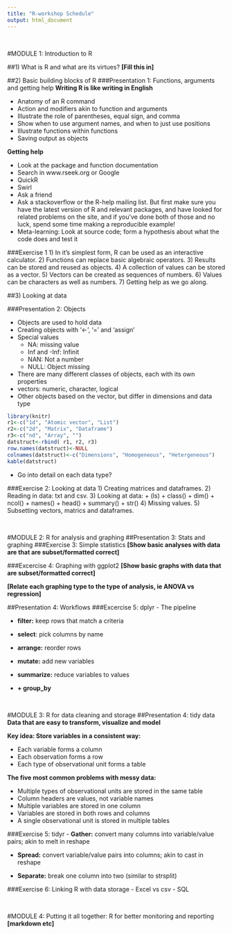 ```yaml
---
title: "R-workshop Schedule"
output: html_document
---
```

<br> 

#MODULE 1: Introduction to R

##1) What is R and what are its virtues?
**[Fill this in]**


##2) Basic building blocks of R
###Presentation 1: Functions, arguments and getting help
**Writing R is like writing in English**

- Anatomy of an R command
- Action and modifiers akin to function and arguments
- Illustrate the role of parentheses, equal sign, and comma
- Show when to use argument names, and when to just use positions
- Illustrate functions within functions
- Saving output as objects 

**Getting help**

- Look at the package and function documentation
- Search in www.rseek.org or Google
- QuickR
- Swirl
- Ask a friend
- Ask a stackoverflow or the R-help mailing list. But first make sure you have the latest version of R and relevant packages, and have looked for related problems on the site, and if you've done both of those and no luck, spend some time making a reproducible example!
- Meta-learning: Look at source code; form a hypothesis about what the code does and test it

###Exercise 1
1) In it's simplest form, R can be used as an interactive calculator. 
2) Functions can replace basic algebraic operators.
3) Results can be stored and reused as objects.
4) A collection of values can be stored as a vector.
5) Vectors can be created as sequences of numbers.
6) Values can be characters as well as numbers.
7) Getting help as we go along.

##3) Looking at data

###Presentation 2: Objects

* Objects are used to hold data
* Creating objects with '<-', '=' and 'assign'
* Special values
    + NA: missing value
    + Inf and -Inf: Infinit
    + NAN: Not a number
    + NULL: Object missing
* There are many different classes of objects, each with its own properties
* vectors: numeric, character, logical
* Other objects based on the vector, but differ in dimensions and data type
```r
library(knitr)
r1<-c("1d", "Atomic vector", "List")
r2<-c("2d", "Matrix", "Dataframe")
r3<-c("nd", "Array", "")
datstruct<-rbind( r1, r2, r3)
row.names(datstruct)<-NULL
colnames(datstruct)<-c("Dimensions", "Homogeneous", "Hetergeneous")
kable(datstruct)
```
* Go into detail on each data type?

###Exercise 2: Looking at data
1) Creating matrices and dataframes.
2) Reading in data: txt and csv.
3) Looking at data:
+ (ls)
+ class()
+ dim()
+ ncol()
+ names()
+ head()
+ summary()
+ str()
4) Missing values.
5) Subsetting vectors, matrics and dataframes.

<br> 

#MODULE 2: R for analysis and graphing
##Presentation 3: Stats and graphing
###Exercise 3: Simple statistics
**[Show basic analyses with data are that are subset/formatted correct]**

###Excercise 4: Graphing with ggplot2
**[Show basic graphs with data that are subset/formatted correct]**

**[Relate each graphing type to the type of analysis, ie ANOVA vs regression]**

##Presentation 4: Workflows
###Excercise 5:  dplyr
 - The pipeline
 
 - **filter:** keep rows that match a criteria

- **select**: pick columns by name

- **arrange:** reorder rows

- **mutate:** add new variables

- **summarize:** reduce variables to values

- **+ group_by**

<br>

#MODULE 3: R for data cleaning and storage
##Presentation 4: tidy data 
**Data that are easy to transform, visualize and model**

**Key idea: Store variables in a consistent way:**

- Each variable forms a column
- Each observation forms a row
- Each type of observational unit forms a table

**The five most common problems with messy data:**

- Multiple types of observational units are stored in the same table
- Column headers are values, not variable names
- Multiple variables are stored in one column
- Variables are stored in both rows and columns
- A single observational unit is stored in multiple tables

###Exercise 5: tidyr
- **Gather:** convert many columns into variable/value pairs; akin to melt in reshape

- **Spread:** convert variable/value pairs into columns; akin to cast in reshape

- **Separate:** break one column into two (similar to strsplit)

###Exercise 6: Linking R with data storage
- Excel vs csv
- SQL

<br>

#MODULE 4: Putting it all together: R for better monitoring and reporting
**[markdown etc]**







